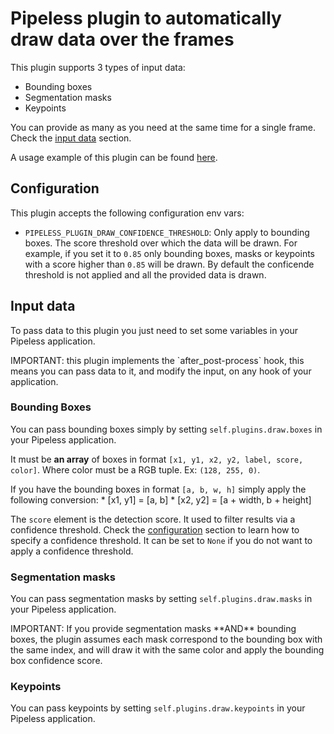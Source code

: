 # Pipeless plugin to automatically draw data over the frames

This plugin supports 3 types of input data:

* Bounding boxes
* Segmentation masks
* Keypoints

You can provide as many as you need at the same time for a single frame. Check the [input data](#input-data) section.

A usage example of this plugin can be found [here](https://pipeless.ai/docs/v0/examples/yolo).


## Configuration

This plugin accepts the following configuration env vars:

* `PIPELESS_PLUGIN_DRAW_CONFIDENCE_THRESHOLD`: Only apply to bounding boxes. The score threshold over which the data will be drawn. For example, if you set it to `0.85` only bounding boxes, masks or keypoints with a score higher than `0.85` will be drawn. By default the conficende threshold is not applied and all the provided data is drawn.

## Input data

To pass data to this plugin you just need to set some variables in your Pipeless application.

<Callout>
IMPORTANT: this plugin implements the `after_post-process` hook, this means you can pass data to it, and modify the input, on any hook of your application.
</Callout>

### Bounding Boxes

You can pass bounding boxes simply by setting `self.plugins.draw.boxes` in your Pipeless application.

It must be **an array** of boxes in format `[x1, y1, x2, y2, label, score, color]`. Where color must be a RGB tuple. Ex: `(128, 255, 0)`.

If you have the bounding boxes in format `[a, b, w, h]` simply apply the following conversion:
    * [x1, y1] = [a, b]
    * [x2, y2] = [a + width, b + height]

The `score` element is the detection score. It used to filter results via a confidence threshold. Check the [configuration](#configuration) section to learn how to specify a confidence threshold. It can be set to `None` if you do not want to apply a confidence threshold.

### Segmentation masks

You can pass segmentation masks by setting `self.plugins.draw.masks` in your Pipeless application.

<Callout>
IMPORTANT: If you provide segmentation masks **AND** bounding boxes, the plugin assumes each mask correspond to the bounding box with the same index, and will draw it with the same color and apply the bounding box confidence score.
</Callout>

### Keypoints

You can pass keypoints by setting `self.plugins.draw.keypoints` in your Pipeless application.
